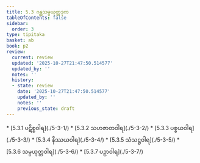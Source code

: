 ```yaml
---
title: 5.3 ဂန္ထသမ္ပယုတ္တဒုက
tableOfContents: false
sidebar:
  order: 3
type: tipitaka
basket: ab
book: p2
review:
  current: review
  updated: '2025-10-27T21:47:50.514577'
  updated_by: ''
  notes: ''
  history:
  - state: review
    date: '2025-10-27T21:47:50.514577'
    updated_by: ''
    notes: ''
    previous_state: draft
---
```



<ReviewStatus review={frontmatter.review} showDetails={true} />

<HypothesisAnnotation frontmatter={frontmatter} />

<DynamicBreadcrumb />



<TableOfContents book="p2" section="5.3">
* [5.3.1 ပဋိစ္စဝါရ](./5-3-1/)
* [5.3.2 သဟဇာတဝါရ](./5-3-2/)
* [5.3.3 ပစ္စယဝါရ](./5-3-3/)
* [5.3.4 နိဿယဝါရ](./5-3-4/)
* [5.3.5 သံသဋ္ဌဝါရ](./5-3-5/)
* [5.3.6 သမ္ပယုတ္တဝါရ](./5-3-6/)
* [5.3.7 ပဉှာဝါရ](./5-3-7/)
</TableOfContents>